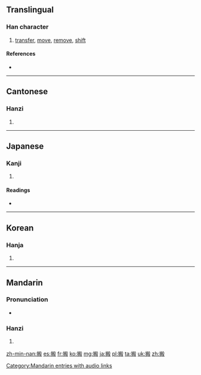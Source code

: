 ==Translingual==

===Han character===
{{Han char|rn=64|rad=手|as=10|sn=13|four=5704<sub>7</sub>|canj=手竹卜水 (QHYE)}}

# [[transfer]], [[move]], [[remove]], [[shift]]

====References====
* {{Han ref|kx=0448.030|dkj=12507|dj=0798.200|hdz=31933.020|uh=642C|ud=25644|bh=B768|bd=46952}}

----

==Cantonese==

===Hanzi===
{{yue-hanzi|jyut=|y=bun1}}

# {{defn|lang=yue|sort=手10}}

----

==Japanese==

===Kanji===
{{ja-kanji|grade=c|rs=手10}}

# {{defn|lang=ja|sort=手10}}

====Readings====
* {{ja-readings|on=[[はん]] (han)|kun=[[うつす]] (utsusu), [[はこぶ]] (hakobu)}}

----

==Korean==

===Hanja===
{{ko-hanja|hangeul=반|eumhun=|rv=ban|mr=pan|y=pan}}

# {{defn|lang=ko|sort=手10}}

----

==Mandarin==

===Pronunciation===
* {{audio|zh-bān.ogg|audio}}

===Hanzi===
{{cmn-hanzi|pin=[[bān]] ([[ban1]])|wg=pan<sup>1</sup>}}

# {{defn|lang=cmn|sort=手10}}

[[Category:Mandarin entries with audio links]]

[[zh-min-nan:搬]]
[[es:搬]]
[[fr:搬]]
[[ko:搬]]
[[mg:搬]]
[[ja:搬]]
[[pl:搬]]
[[ta:搬]]
[[uk:搬]]
[[zh:搬]]